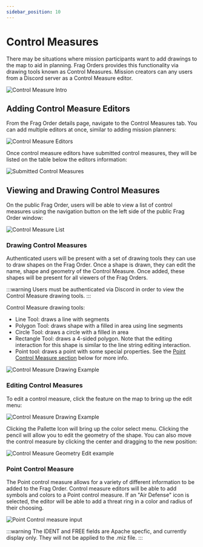 ```yaml
---
sidebar_position: 10
---
```


# Control Measures

There may be situations where mission participants want to add drawings to the map to aid in planning. Frag Orders provides this functionality via drawing tools known as Control Measures. Mission creators can any users from a Discord server as a Control Measure editor.

![Control Measure Intro](../static/img/cm_1.png)

## Adding Control Measure Editors

From the Frag Order details page, navigate to the Control Measures tab. You can add multiple editors at once, similar to adding mission planners:

![Control Measure Editors](../static/img/cm_3.png)


Once control measure editors have submitted control measures, they will be listed on the table below the editors information:

![Submitted Control Measures](../static/img/cm_2.png)


## Viewing and Drawing Control Measures

On the public Frag Order, users will be able to view a list of control measures using the navigation button on the left side of the public Frag Order window:

![Control Measure List](../static/img/cm_4.png)


### Drawing Control Measures

Authenticated users will be present with a set of drawing tools they can use to draw shapes on the Frag Order. Once a shape is drawn, they can edit the name, shape and geometry of the Control Measure. Once added, these shapes will be present for all viewers of the Frag Orders.

:::warning
Users must be authenticated via Discord in order to view the Control Measure drawing tools.
:::


Control Measure drawing tools:

* Line Tool: draws a line with segments
* Polygon Tool: draws shape with a filled in area using line segments
* Circle Tool: draws a circle with a filled in area
* Rectangle Tool: draws a 4-sided polygon. Note that the editing interaction for this shape is similar to the line string editing interaction.
* Point tool: draws a point with some special properties. See the [Point Control Measure section](/docs/control-measures#point-control-measure) below for more info.

![Control Measure Drawing Example](../static/img/cm_5.png)

### Editing Control Measures

To edit a control measure, click the feature on the map to bring up the edit menu:

![Control Measure Drawing Example](../static/img/cm_6.png)

Clicking the Pallette Icon will bring up the color select menu. Clicking the pencil will allow you to edit the geometry of the shape. You can also move the control measure by clicking the center and dragging to the new position:

![Control Measure Geometry Edit example](../static/img/cm_7.png)


### Point Control Measure

The Point control measure allows for a variety of different information to be added to the Frag Order. Control measure editors will be able to add symbols and colors to a Point control measure. If an "Air Defense" icon is selected, the editor will be able to add a threat ring in a color and radius of their choosing.

![Point Control measure input](../static/img/cm_8.png)

:::warning
The IDENT and FREE fields are Apache specfic, and currently display only. They will not be applied to the .miz file.
:::